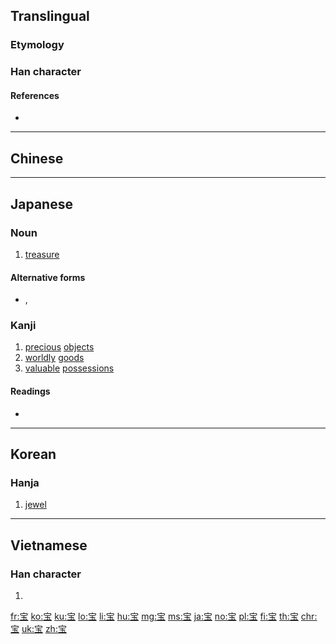 {{character info/new}}
{{also|寶}}
==Translingual==

===Etymology===
{{Han simp|f2=貝|t2=丶|f=缶|t=&nbsp;}}

===Han character===
{{Han char|rn=40|rad=宀|as=05|sn=8|four=|canj=JMGI|ids=⿱宀玉}}

====References====
* {{Han ref|kx=0284.081|dkj=07122|dj=0561.080|hdz=20917.100|uh=5B9D|ud=23453}}

----

==Chinese==
{{zh-see|寶}}

----

==Japanese==
===Noun===
{{ja-kanjitab|たから|yomi=k}}
{{ja-noun|たから}}

# [[treasure]]

====Alternative forms====
* {{ja-l|財}}, {{ja-l|貨}}

===Kanji===
{{ja-kanji|grade=6|rs=宀05|style=s|kyu=寶}}

# [[precious]] [[objects]]
# [[worldly]] [[goods]]
# [[valuable]] [[possessions]]

====Readings====
* {{ja-readings|goon=[[ほう]] (hō)|kanon=[[ほう]] (hō)|kanyoon=[[ほ]] (ho)|kun=[[たから]] (takara)}}

----

==Korean==

===Hanja===
{{ko-hanja|hangeul=보|rv=bo|mr=po}}

# [[jewel]]

----

==Vietnamese==

===Han character===
{{vi-readings|rs=宀05|hanviet=[[bảo]]}}

# {{defn|lang=vi|sort=宀05}}

[[fr:宝]]
[[ko:宝]]
[[ku:宝]]
[[lo:宝]]
[[li:宝]]
[[hu:宝]]
[[mg:宝]]
[[ms:宝]]
[[ja:宝]]
[[no:宝]]
[[pl:宝]]
[[fi:宝]]
[[th:宝]]
[[chr:宝]]
[[uk:宝]]
[[zh:宝]]
